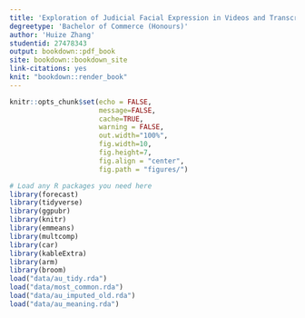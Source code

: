 ```yaml
---
title: 'Exploration of Judicial Facial Expression in Videos and Transcripts of Legal Proceedings'
degreetype: 'Bachelor of Commerce (Honours)'
author: 'Huize Zhang'
studentid: 27478343
output: bookdown::pdf_book
site: bookdown::bookdown_site
link-citations: yes
knit: "bookdown::render_book"
---
```


```r
knitr::opts_chunk$set(echo = FALSE, 
                      message=FALSE, 
                      cache=TRUE, 
                      warning = FALSE,
                      out.width="100%",
                      fig.width=10, 
                      fig.height=7, 
                      fig.align = "center", 
                      fig.path = "figures/")

# Load any R packages you need here
library(forecast)
library(tidyverse)
library(ggpubr)
library(knitr)
library(emmeans)
library(multcomp)
library(car)
library(kableExtra)
library(arm)
library(broom)
load("data/au_tidy.rda")
load("data/most_common.rda")
load("data/au_imputed_old.rda")
load("data/au_meaning.rda")
```
<!-- 
Edit these lines as appropriate.
The actual thesis content is in several Rmd files.

You'll need to edit the _bookdown.yml file to set the order in which you'd like them to appear. 

If you have specific LaTeX packages to add, put them in monashthesis.tex.

You will need to ensure you have installed the knitr and bookdown packages for R.

You will also need LaTeX installed on your computer.
-->


